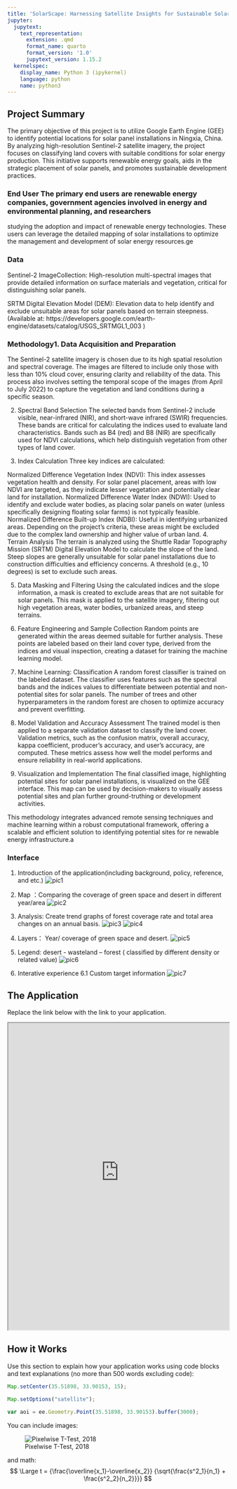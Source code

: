 ```yaml
---
title: 'SolarScape: Harnessing Satellite Insights for Sustainable Solar Deployment in Ningxia'
jupyter:
  jupytext:
    text_representation:
      extension: .qmd
      format_name: quarto
      format_version: '1.0'
      jupytext_version: 1.15.2
  kernelspec:
    display_name: Python 3 (ipykernel)
    language: python
    name: python3
---
```



## Project Summary 

The primary objective of this project is to utilize Google Earth Engine (GEE) to identify potential locations for solar panel installations in Ningxia, China. 
By analyzing high-resolution Sentinel-2 satellite imagery, the project focuses on classifying land covers with suitable conditions for solar energy production. 
This initiative supports renewable energy goals, aids in the strategic placement of solar panels, and promotes sustainable development practices.



### End User The primary end users are renewable energy companies, government agencies involved in energy and environmental planning, and researchers 
studying the adoption and impact of renewable energy technologies. These users can leverage the detailed mapping of solar installations 
to optimize the management and development of solar energy resources.ge

### Data

Sentinel-2 ImageCollection: High-resolution multi-spectral images that provide detailed information on surface materials and vegetation, critical for distinguishing solar panels. 

SRTM Digital Elevation Model (DEM): Elevation data to help identify and exclude unsuitable areas for solar panels based on terrain steepness. (Available at: https://developers.google.com/earth-engine/datasets/catalog/USGS_SRTMGL1_003 )


### Methodology1. Data Acquisition and Preparation
The Sentinel-2 satellite imagery is chosen due to its high spatial resolution and spectral coverage. The images are filtered to include only those with less than 10% cloud cover, ensuring clarity and reliability of the data. This process also involves setting the temporal scope of the images (from April to July 2022) to capture the vegetation and land conditions during a specific season.

2. Spectral Band Selection
The selected bands from Sentinel-2 include visible, near-infrared (NIR), and short-wave infrared (SWIR) frequencies. These bands are critical for calculating the indices used to evaluate land characteristics. Bands such as B4 (red) and B8 (NIR) are specifically used for NDVI calculations, which help distinguish vegetation from other types of land cover.

3. Index Calculation
Three key indices are calculated:

Normalized Difference Vegetation Index (NDVI): This index assesses vegetation health and density. For solar panel placement, areas with low NDVI are targeted, as they indicate lesser vegetation and potentially clear land for installation.
Normalized Difference Water Index (NDWI): Used to identify and exclude water bodies, as placing solar panels on water (unless specifically designing floating solar farms) is not typically feasible.
Normalized Difference Built-up Index (NDBI): Useful in identifying urbanized areas. Depending on the project’s criteria, these areas might be excluded due to the complex land ownership and higher value of urban land.
4. Terrain Analysis
The terrain is analyzed using the Shuttle Radar Topography Mission (SRTM) Digital Elevation Model to calculate the slope of the land. Steep slopes are generally unsuitable for solar panel installations due to construction difficulties and efficiency concerns. A threshold (e.g., 10 degrees) is set to exclude such areas.

5. Data Masking and Filtering
Using the calculated indices and the slope information, a mask is created to exclude areas that are not suitable for solar panels. This mask is applied to the satellite imagery, filtering out high vegetation areas, water bodies, urbanized areas, and steep terrains.

6. Feature Engineering and Sample Collection
Random points are generated within the areas deemed suitable for further analysis. These points are labeled based on their land cover type, derived from the indices and visual inspection, creating a dataset for training the machine learning model.

7. Machine Learning: Classification
A random forest classifier is trained on the labeled dataset. The classifier uses features such as the spectral bands and the indices values to differentiate between potential and non-potential sites for solar panels. The number of trees and other hyperparameters in the random forest are chosen to optimize accuracy and prevent overfitting.

8. Model Validation and Accuracy Assessment
The trained model is then applied to a separate validation dataset to classify the land cover. Validation metrics, such as the confusion matrix, overall accuracy, kappa coefficient, producer's accuracy, and user's accuracy, are computed. These metrics assess how well the model performs and ensure reliability in real-world applications.

9. Visualization and Implementation
The final classified image, highlighting potential sites for solar panel installations, is visualized on the GEE interface. This map can be used by decision-makers to visually assess potential sites and plan further ground-truthing or development activities.

This methodology integrates advanced remote sensing techniques and machine learning within a robust computational framework, offering a scalable and efficient solution to identifying potential sites for re
newable energy infrastructure.a

### Interface

1. Introduction of the application(including background, policy, reference, and etc.)
![pic1](D:/Big Data/GroupProject/bigdata/proposal pic/1.png)

2. Map ：Comparing the coverage of green space and desert in different year/area
![pic2](D:/Big Data/GroupProject/bigdata/proposal pic/2.png)

3. Analysis: Create trend graphs of forest coverage rate and total area changes on an annual 
basis.
![pic3](D:/Big Data/GroupProject/bigdata/proposal pic/3.png)
![pic4](D:/Big Data/GroupProject/bigdata/proposal pic/4.png)

4. Layers： Year/ coverage of green space and desert.
![pic5](D:/Big Data/GroupProject/bigdata/proposal pic/5.png)

5. Legend: desert - wasteland – forest ( classified by different density or related value)
![pic6](D:/Big Data/GroupProject/bigdata/proposal pic/6.png)

6. Interative experience
6.1 Custom target information
![pic7](D:/Big Data/GroupProject/bigdata/proposal pic/7.png)

## The Application 

Replace the link below with the link to your application.

:::{.column-page}

<iframe src='https://ollielballinger.users.earthengine.app/view/turkey-earthquake' width='100%' height='700px'></iframe>

:::
## How it Works 

Use this section to explain how your application works using code blocks and text explanations (no more than 500 words excluding code):

```js
Map.setCenter(35.51898, 33.90153, 15);

Map.setOptions("satellite");

var aoi = ee.Geometry.Point(35.51898, 33.90153).buffer(3000);
```

You can include images:

![Pixelwise T-Test, 2018](images/beirut_change_2020.jpg)

and math:
$$ \Large t = {\frac{\overline{x_1}-\overline{x_2}} {\sqrt{\frac{s^2_1}{n_1} + \frac{s^2_2}{n_2}}}} $$

